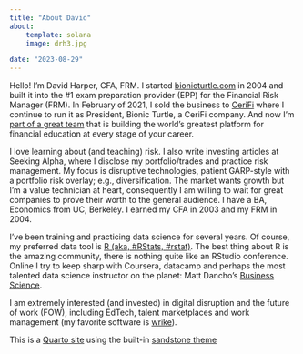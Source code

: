 ```yaml
---
title: "About David"
about: 
    template: solana
    image: drh3.jpg

date: "2023-08-29"
---
```


Hello! I'm David Harper, CFA, FRM. I started [bionicturtle.com](http://www.bionicturtle.com) in 2004 and built it into the #1 exam preparation provider (EPP) for the Financial Risk Manager (FRM). In February of 2021, I sold the business to [CeriFi](http://cerifi.com) where I continue to run it as President, Bionic Turtle, a CeriFi company. And now I'm [part of a great team](https://www.linkedin.com/company/cerifi/) that is building the world's greatest platform for financial education at every stage of your career.

I love learning about (and teaching) risk. I also write investing articles at Seeking Alpha, where I disclose my portfolio/trades and practice risk management. My focus is disruptive technologies, patient GARP-style with a portfolio risk overlay; e.g., diversification. The market wants growth but I'm a value technician at heart, consequently I am willing to wait for great companies to prove their worth to the general audience. I have a BA, Economics from UC, Berkeley. I earned my CFA in 2003 and my FRM in 2004. 

I've been training and practicing data science for several years. Of course, my preferred data tool is [R (aka, #RStats, #rstat)](https://www.r-project.org/). The best thing about R is the amazing community, there is nothing quite like an RStudio conference. Online I try to keep sharp with Coursera, datacamp and perhaps the most talented data science instructor on the planet: Matt Dancho's [Business Science](https://www.business-science.io/).  

I am extremely interested (and invested) in digital disruption and the future of work (FOW), including EdTech, talent marketplaces and work management (my favorite software is [wrike](https://www.wrike.com/)).

This is a [Quarto site](https://quarto.org/) using the built-in [sandstone theme](https://bootswatch.com/sandstone/)
